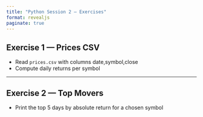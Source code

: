 ```yaml
---
title: "Python Session 2 — Exercises"
format: revealjs
paginate: true
---
```


## Exercise 1 — Prices CSV

- Read `prices.csv` with columns date,symbol,close
- Compute daily returns per symbol

---

## Exercise 2 — Top Movers

- Print the top 5 days by absolute return for a chosen symbol
